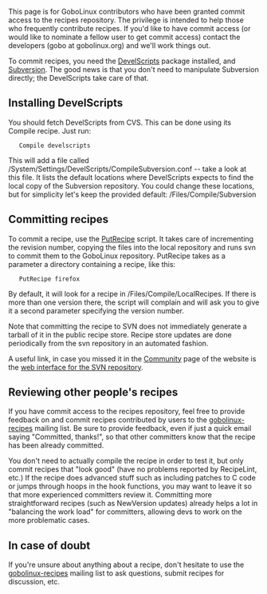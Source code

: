 This page is for GoboLinux contributors who have been granted commit access to the recipes repository. The privilege is intended to help those who frequently contribute recipes. If you'd like to have commit access (or would like to nominate a fellow user to get commit access) contact the developers (gobo at gobolinux.org) and we'll work things out.

To commit recipes, you need the [[DevelScripts]] package installed, and [[Subversion]]. The good news is that you don't need to manipulate Subversion directly; the DevelScripts take care of that.

==Installing DevelScripts==

You should fetch DevelScripts from CVS. This can be done using its Compile recipe. Just run:


    Compile develscripts 


This will add a file called /System/Settings/DevelScripts/CompileSubversion.conf -- take a look at this file. It lists the default locations where DevelScripts expects to find the local copy of the Subversion repository. You could change these locations, but for simplicity let's keep the provided default: /Files/Compile/Subversion

==Committing recipes==

To commit a recipe, use the [[PutRecipe]] script. It takes care of incrementing the revision number, copying the files into the local repository and runs svn to commit them to the GoboLinux repository. PutRecipe takes as a parameter a directory containing a recipe, like this:


    PutRecipe firefox 


By default, it will look for a recipe in /Files/Compile/LocalRecipes. If there is more than one version there, the script will complain and will ask you to give it a second parameter specifying the version number.

Note that committing the recipe to SVN does not immediately generate a tarball of it in the public recipe store. Recipe store updates are done periodically from the svn repository in an automated fashion.

A useful link, in case you missed it in the [http://gobolinux.org/?page=community Community] page of the website is the 
[http://gobolinux.org/websvn/ web interface for the SVN repository].

==Reviewing other people's recipes==

If you have commit access to the recipes repository, feel free to provide feedback on and commit recipes contributed by users to the [http://lists.gobolinux.org/mailman/listinfo/gobolinux-recipes/ gobolinux-recipes] mailing list. Be sure to provide feedback, even if just a quick email saying "Committed, thanks!", so that other committers know that the recipe has been already committed.

You don't need to actually compile the recipe in order to test it, but only commit recipes that "look good" (have no problems reported by RecipeLint, etc.) If the recipe does advanced stuff such as including patches to C code or jumps through hoops in the hook functions, you may want to leave it so that more experienced committers review it. Committing more straightforward recipes (such as NewVersion updates) already helps a lot in "balancing the work load" for committers, allowing devs to work on the more problematic cases.

==In case of doubt==

If you're unsure about anything about a recipe, don't hesitate to use the [http://lists.gobolinux.org/mailman/listinfo/gobolinux-recipes/ gobolinux-recipes] mailing list to ask questions, submit recipes for discussion, etc.
